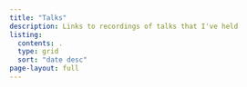 ```yaml
---
title: "Talks"
description: Links to recordings of talks that I've held
listing:
  contents: .
  type: grid
  sort: "date desc"
page-layout: full
---
```

